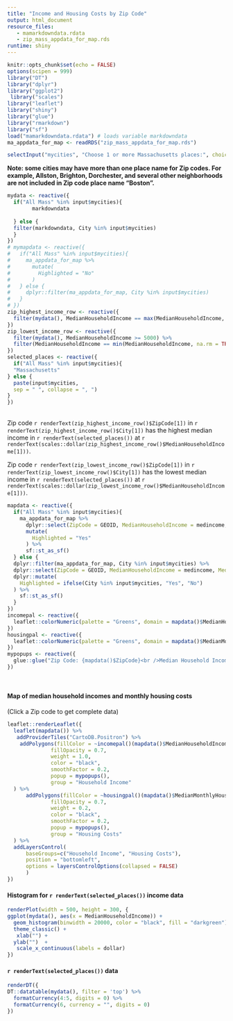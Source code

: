 ```yaml
---
title: "Income and Housing Costs by Zip Code"
output: html_document
resource_files:
   - mamarkdowndata.rdata
   - zip_mass_appdata_for_map.rds
runtime: shiny
---
```


```r
knitr::opts_chunk$set(echo = FALSE)
options(scipen = 999)
library("DT")
library("dplyr")
library("ggplot2")
 library("scales")
library("leaflet")
library("shiny")
library("glue")
library("rmarkdown")
library("sf")
load("mamarkdowndata.rdata") # loads variable markdowndata
ma_appdata_for_map <- readRDS("zip_mass_appdata_for_map.rds")
```

```r
selectInput("mycities", "Choose 1 or more Massachusetts places:", choices = c("All Mass", sort(unique(markdowndata$City))), multiple = TRUE, selected = "Boston")
```
**Note: some cities may have more than one place name for Zip codes. For example, Allston, Brighton, Dorchester, and several other neighborhoods are not included in Zip code place name "Boston".**


```r
mydata <- reactive({
  if("All Mass" %in% input$mycities){
        markdowndata
    
  } else {
  filter(markdowndata, City %in% input$mycities)
  }
})
# mymapdata <- reactive({
#   if("All Mass" %in% input$mycities){
#     ma_appdata_for_map %>%
#       mutate(
#         Highlighted = "No"
#       )
#   } else {
#     dplyr::filter(ma_appdata_for_map, City %in% input$mycities)
#   }
# })
zip_highest_income_row <- reactive({
  filter(mydata(), MedianHouseholdIncome == max(MedianHouseholdIncome, na.rm = TRUE))
})
zip_lowest_income_row <- reactive({
  filter(mydata(), MedianHouseholdIncome >= 5000) %>%
  filter(MedianHouseholdIncome == min(MedianHouseholdIncome, na.rm = TRUE))
})
selected_places <- reactive({
  if("All Mass" %in% input$mycities){
  "Massachusetts"
} else {
  paste(input$mycities, 
  sep = " ", collapse = ", ")
}
})
```

<br />
Zip code `r renderText(zip_highest_income_row()$ZipCode[1])` in
 `r renderText(zip_highest_income_row()$City[1])` 
has the highest median income in `r renderText(selected_places())` at 
`r renderText(scales::dollar(zip_highest_income_row()$MedianHouseholdIncome[1]))`.

Zip code `r renderText(zip_lowest_income_row()$ZipCode[1])` in
`r renderText(zip_lowest_income_row()$City[1])` has the lowest 
median income in `r renderText(selected_places())` at
`r renderText(scales::dollar(zip_lowest_income_row()$MedianHouseholdIncome[1]))`.


```r
mapdata <- reactive({
  if("All Mass" %in% input$mycities){
    ma_appdata_for_map %>%
      dplyr::select(ZipCode = GEOID, MedianHouseholdIncome = medincome, MedianMonthlyHousingCost = medmonthlyhousingcost, Population = pop, City, County = county.name, State, Lat, Long, income, housing, Pop, geometry) %>%
      mutate(
        Highlighted = "Yes"
      ) %>%
      sf::st_as_sf()
  } else {
  dplyr::filter(ma_appdata_for_map, City %in% input$mycities) %>%
  dplyr::select(ZipCode = GEOID, MedianHouseholdIncome = medincome, MedianMonthlyHousingCost = medmonthlyhousingcost, Population = pop, City, County = county.name, State, Lat, Long, income, housing, Pop, geometry) %>%
  dplyr::mutate(
    Highlighted = ifelse(City %in% input$mycities, "Yes", "No")
  ) %>%
    sf::st_as_sf()
  }
})
incomepal <- reactive({
  leaflet::colorNumeric(palette = "Greens", domain = mapdata()$MedianHouseholdIncome)
})
housingpal <- reactive({
  leaflet::colorNumeric(palette = "Greens", domain = mapdata()$MedianMonthlyHousingCost)
})
mypopups <- reactive({
  glue::glue("Zip Code: {mapdata()$ZipCode}<br />Median Household Income: {mapdata()$income}<br />Median Monthly Housing Cost: {mapdata()$housing}<br />Population: {mapdata()$Pop}<br />City: {mapdata()$City}<br />County: {mapdata()$County}")
})
```


<br />
<h4>Map of median household incomes and monthly housing costs</h4>

(Click a Zip code to get complete data)

```r
leaflet::renderLeaflet({
  leaflet(mapdata()) %>%
   addProviderTiles("CartoDB.Positron") %>%
    addPolygons(fillColor = ~incomepal()(mapdata()$MedianHouseholdIncome),
              fillOpacity = 0.7, 
              weight = 1.0, 
              color = "black",
              smoothFactor = 0.2,
              popup = mypopups(),
              group = "Household Income"
  ) %>%
      addPolygons(fillColor = ~housingpal()(mapdata()$MedianMonthlyHousingCost),
              fillOpacity = 0.7, 
              weight = 0.2, 
              color = "black",
              smoothFactor = 0.2,
              popup = mypopups(),
              group = "Housing Costs"
  ) %>%
  addLayersControl(
      baseGroups=c("Household Income", "Housing Costs"),
      position = "bottomleft",
      options = layersControlOptions(collapsed = FALSE)
      ) 
})
```


<h4>Histogram for `r renderText(selected_places())` income data</h4>



```r
renderPlot(width = 500, height = 300, {
ggplot(mydata(), aes(x = MedianHouseholdIncome)) +
  geom_histogram(binwidth = 20000, color = "black", fill = "darkgreen") +
  theme_classic() +
   xlab("") +
  ylab("")  +
   scale_x_continuous(labels = dollar)
})
```


<h4>`r renderText(selected_places())` data</h4>



```r
renderDT({
DT::datatable(mydata(), filter = 'top') %>%
  formatCurrency(4:5, digits = 0) %>%
  formatCurrency(6, currency = "", digits = 0)
})
```